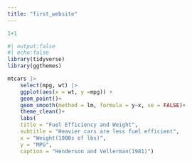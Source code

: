 ```yaml
---
title: "first_website"
---
```

```r
1+1

```


```r
#| output:false
#| echo:false
library(tidyverse)
library(ggthemes)
```


```r
mtcars |>
    select(mpg, wt) |> 
    ggplot(aes(x = wt, y =mpg)) +
    geom_point()+
    geom_smooth(method = lm, formula = y~x, se = FALSE)+
    theme_clean()+
    labs(
    title = "Fuel Efficiency and Weight",
    subtitle = "Heavier cars are less fuel efficient",
    x = "Weight(1000s of lbs)",
    y = "MPG",
    caption = "Henderson and Vellerman(1981)")

```


